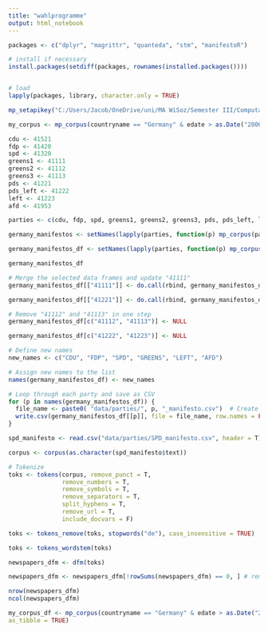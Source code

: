 ---
title: "wahlprogramme"
output: html_notebook
---

```{r}
packages <- c("dplyr", "magrittr", "quanteda", "stm", "manifestoR")

# install if necessary
install.packages(setdiff(packages, rownames(installed.packages())))  


# load
lapply(packages, library, character.only = TRUE)

```

```{r}
mp_setapikey("C:/Users/Jacob/OneDrive/uni/MA WiSoz/Semester III/Computational Social Sciences/foPra/API Keys/RManifesto.txt")

```

```{r}
my_corpus <- mp_corpus(countryname == "Germany" & edate > as.Date("2000-01-01"))

```

```{r}
cdu <- 41521
fdp <- 41420
spd <- 41320
greens1 <- 41111
greens2 <- 41112
greens3 <- 41113
pds <- 41221
pds_left <- 41222
left <- 41223
afd <- 41953
```


```{r}
parties <- c(cdu, fdp, spd, greens1, greens2, greens3, pds, pds_left, left, afd)
```



```{r}
germany_manifestos <- setNames(lapply(parties, function(p) mp_corpus(party == p)), parties)

```

```{r}
germany_manifestos_df <- setNames(lapply(parties, function(p) mp_corpus_df(party == p)), parties)

```

```{r}
germany_manifestos_df

```

```{r}
# Merge the selected data frames and update "41111"
germany_manifestos_df[["41111"]] <- do.call(rbind, germany_manifestos_df[c("41111", "41112", "41113")])

germany_manifestos_df[["41221"]] <- do.call(rbind, germany_manifestos_df[c("41221", "41222", "41223")])

# Remove "41112" and "41113" in one step
germany_manifestos_df[c("41112", "41113")] <- NULL

germany_manifestos_df[c("41222", "41223")] <- NULL


```


```{r}
# Define new names
new_names <- c("CDU", "FDP", "SPD", "GREENS", "LEFT", "AFD")

# Assign new names to the list
names(germany_manifestos_df) <- new_names

```

```{r}

# Loop through each party and save as CSV
for (p in names(germany_manifestos_df)) {
  file_name <- paste0( "data/parties/", p, "_manifesto.csv")  # Create a filename
  write.csv(germany_manifestos_df[[p]], file = file_name, row.names = FALSE, fileEncoding = "UTF-8")  # Save as CSV
}

```

```{r}
spd_manifesto <- read.csv("data/parties/SPD_manifesto.csv", header = T)
```


```{r}
corpus <- corpus(as.character(spd_manifesto$text))

# Tokenize
toks <- tokens(corpus, remove_punct = T,
               remove_numbers = T,
               remove_symbols = T,
               remove_separators = T,
               split_hyphens = T,
               remove_url = T,
               include_docvars = F)

toks <- tokens_remove(toks, stopwords("de"), case_insensitive = TRUE)

toks <- tokens_wordstem(toks)
```


```{r}
newspapers_dfm <- dfm(toks)

newspapers_dfm <- newspapers_dfm[!rowSums(newspapers_dfm) == 0, ] # remove empty rows

nrow(newspapers_dfm)
ncol(newspapers_dfm)
```

```{r}
my_corpus_df <- mp_corpus(countryname == "Germany" & edate > as.Date("2000-01-01"),
as_tibble = TRUE)


```

